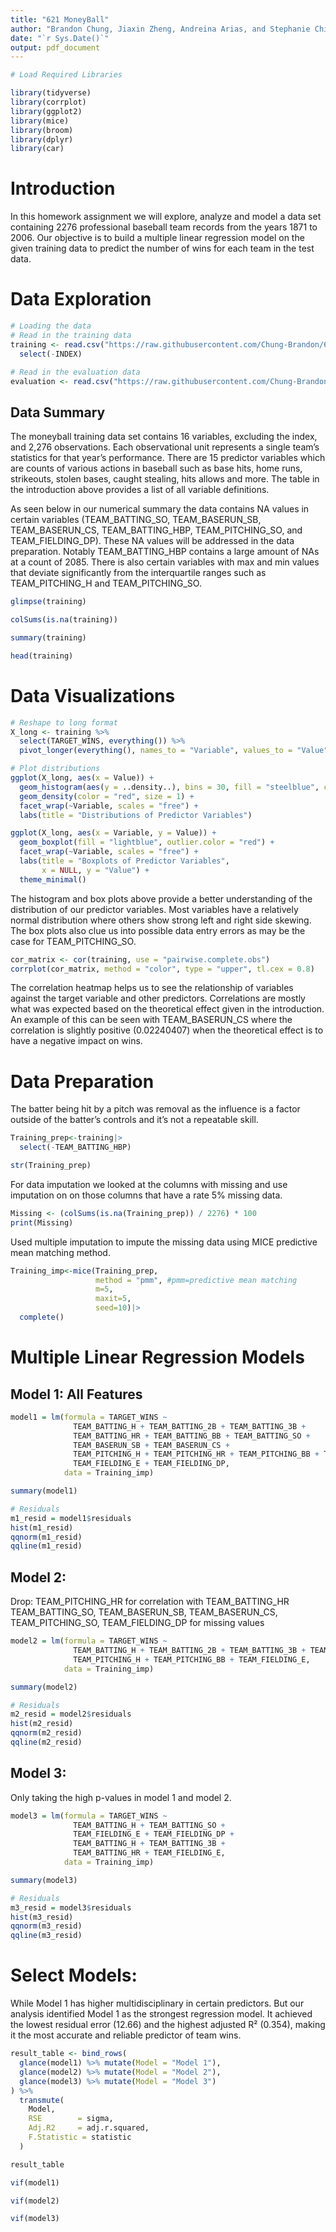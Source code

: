---
title: "621 MoneyBall"
author: "Brandon Chung, Jiaxin Zheng, Andreina Arias, and Stephanie Chiang"
date: "`r Sys.Date()`"
output: pdf_document
---

```{r message=FALSE, warning=FALSE, include=FALSE}
# Load Required Libraries

library(tidyverse)
library(corrplot)
library(ggplot2)
library(mice)
library(broom)
library(dplyr)
library(car)
```


# Introduction

In this homework assignment we will explore, analyze and model a data set containing 2276 professional baseball team records from the years 1871 to 2006. Our objective is to build a multiple linear regression model on the given training data to predict the number of wins for each team in the test data.


# Data Exploration

```{r include=FALSE}
# Loading the data
# Read in the training data
training <- read.csv("https://raw.githubusercontent.com/Chung-Brandon/621-Data-Mining/refs/heads/main/moneyball-training-data.csv") %>%
  select(-INDEX)

# Read in the evaluation data
evaluation <- read.csv("https://raw.githubusercontent.com/Chung-Brandon/621-Data-Mining/refs/heads/main/moneyball-evaluation-data.csv")
```

## Data Summary

The moneyball training data set contains 16 variables, excluding the index, and 2,276 observations. Each observational unit represents a single team's statistics for that year's performance. There are 15 predictor variables which are counts of various actions in baseball such as base hits, home runs, strikeouts, stolen bases, caught stealing, hits allows and more. The table in the introduction above provides a list of all variable definitions.   


As seen below in our numerical summary the data contains NA values in certain variables (TEAM_BATTING_SO, TEAM_BASERUN_SB, TEAM_BASERUN_CS, TEAM_BATTING_HBP, TEAM_PITCHING_SO, and TEAM_FIELDING_DP). These NA values will be addressed in the data preparation. Notably TEAM_BATTING_HBP contains a large amount of NAs at a count of 2085. There is also certain variables with max and min values that deviate significantly from the interquartile ranges such as TEAM_PITCHING_H and TEAM_PITCHING_SO.  

```{r}
glimpse(training)
```


```{r}
colSums(is.na(training))
```

```{r}
summary(training)
```
```{r}
head(training)
```

# Data Visualizations 

```{r echo=FALSE, warning=FALSE}
# Reshape to long format
X_long <- training %>% 
  select(TARGET_WINS, everything()) %>%
  pivot_longer(everything(), names_to = "Variable", values_to = "Value")

# Plot distributions
ggplot(X_long, aes(x = Value)) +
  geom_histogram(aes(y = ..density..), bins = 30, fill = "steelblue", color = "white") +
  geom_density(color = "red", size = 1) +
  facet_wrap(~Variable, scales = "free") +
  labs(title = "Distributions of Predictor Variables")

```

```{r echo=FALSE, fig.height=6, fig.width=10, warning=FALSE}
ggplot(X_long, aes(x = Variable, y = Value)) +
  geom_boxplot(fill = "lightblue", outlier.color = "red") +
  facet_wrap(~Variable, scales = "free") +
  labs(title = "Boxplots of Predictor Variables",
       x = NULL, y = "Value") +
  theme_minimal()
```

The histogram and box plots above provide a better understanding of the distribution of our predictor variables. Most variables have a relatively normal distribution where others show strong left and right side skewing. The box plots also clue us into possible data entry errors as may be the case for TEAM_PITCHING_SO.  


```{r echo=FALSE}
cor_matrix <- cor(training, use = "pairwise.complete.obs")
corrplot(cor_matrix, method = "color", type = "upper", tl.cex = 0.8)

```
The correlation heatmap helps us to see the relationship of variables against the target variable and other predictors. Correlations are mostly what was expected based on the theoretical effect given in the introduction. An example of this can be seen with TEAM_BASERUN_CS where the correlation is slightly positive (0.02240407) when the theoretical effect is to have a negative impact on wins.

       
# Data Preparation
The batter being hit by a pitch was removal as the influence is a factor outside of the batter's controls and it's not a repeatable skill.

```{r}
Training_prep<-training|>
  select(-TEAM_BATTING_HBP)

str(Training_prep)
```

For data imputation we looked at the columns with missing and use imputation on on those columns that have a rate 5% missing data.

```{r}
Missing <- (colSums(is.na(Training_prep)) / 2276) * 100
print(Missing)
```

Used multiple imputation to impute the missing data using MICE predictive mean matching method.
```{r}
Training_imp<-mice(Training_prep,
                   method = "pmm", #pmm=predictive mean matching
                   m=5,
                   maxit=5,
                   seed=10)|>
  complete()
```
# Multiple Linear Regression Models

## Model 1: All Features

```{r m1}
model1 = lm(formula = TARGET_WINS ~
              TEAM_BATTING_H + TEAM_BATTING_2B + TEAM_BATTING_3B +
              TEAM_BATTING_HR + TEAM_BATTING_BB + TEAM_BATTING_SO +
              TEAM_BASERUN_SB + TEAM_BASERUN_CS +
              TEAM_PITCHING_H + TEAM_PITCHING_HR + TEAM_PITCHING_BB + TEAM_PITCHING_SO +
              TEAM_FIELDING_E + TEAM_FIELDING_DP,
            data = Training_imp)

summary(model1)

# Residuals
m1_resid = model1$residuals
hist(m1_resid)
qqnorm(m1_resid)
qqline(m1_resid)
```


## Model 2:

Drop:
TEAM_PITCHING_HR for correlation with TEAM_BATTING_HR
TEAM_BATTING_SO, TEAM_BASERUN_SB, TEAM_BASERUN_CS, TEAM_PITCHING_SO, TEAM_FIELDING_DP for missing values

```{r m2}
model2 = lm(formula = TARGET_WINS ~
              TEAM_BATTING_H + TEAM_BATTING_2B + TEAM_BATTING_3B + TEAM_BATTING_HR + TEAM_BATTING_BB +
              TEAM_PITCHING_H + TEAM_PITCHING_BB + TEAM_FIELDING_E,
            data = Training_imp)

summary(model2)

# Residuals
m2_resid = model2$residuals
hist(m2_resid)
qqnorm(m2_resid)
qqline(m2_resid)
```
## Model 3:
Only taking the high p-values in model 1 and model 2.

```{r m3}
model3 = lm(formula = TARGET_WINS ~ 
              TEAM_BATTING_H + TEAM_BATTING_SO + 
              TEAM_FIELDING_E + TEAM_FIELDING_DP + 
              TEAM_BATTING_H + TEAM_BATTING_3B + 
              TEAM_BATTING_HR + TEAM_FIELDING_E,
            data = Training_imp)

summary(model3)

# Residuals
m3_resid = model3$residuals
hist(m3_resid)
qqnorm(m3_resid)
qqline(m3_resid)
```

# Select Models:

While Model 1 has higher multidisciplinary in certain predictors. But our analysis identified Model 1 as the strongest regression model. It achieved the lowest residual error (12.66) and the highest adjusted R² (0.354), making it the most accurate and reliable predictor of team wins. 

```{r}

result_table <- bind_rows(
  glance(model1) %>% mutate(Model = "Model 1"),
  glance(model2) %>% mutate(Model = "Model 2"),
  glance(model3) %>% mutate(Model = "Model 3")
) %>%
  transmute(
    Model,
    RSE        = sigma,
    Adj.R2     = adj.r.squared,
    F.Statistic = statistic
  )

result_table

```


```{r}
vif(model1)
```

```{r}
vif(model2)
```


```{r}
vif(model3)
```

